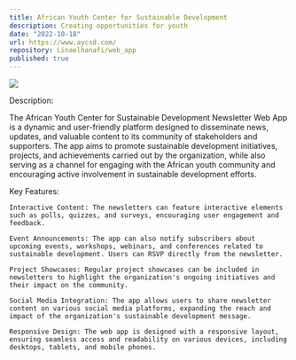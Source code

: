 ```yaml
---
title: African Youth Center for Sustainable Development
description: Creating opportunities for youth
date: "2022-10-18"
url: https://www.aycsd.com/
repository: Linaelhanafi/web_app
published: true
---
```


[![](/aycs.png)](https://www.aycsd.com/)

Description:

  The African Youth Center for Sustainable Development Newsletter Web App is a dynamic and user-friendly platform designed to disseminate news, updates, and valuable content to its community of stakeholders and supporters. The app aims to promote sustainable development initiatives, projects, and achievements carried out by the organization, while also serving as a channel for engaging with the African youth community and encouraging active involvement in sustainable development efforts.

Key Features:

    Interactive Content: The newsletters can feature interactive elements such as polls, quizzes, and surveys, encouraging user engagement and feedback.

    Event Announcements: The app can also notify subscribers about upcoming events, workshops, webinars, and conferences related to sustainable development. Users can RSVP directly from the newsletter.

    Project Showcases: Regular project showcases can be included in newsletters to highlight the organization's ongoing initiatives and their impact on the community.

    Social Media Integration: The app allows users to share newsletter content on various social media platforms, expanding the reach and impact of the organization's sustainable development message.

    Responsive Design: The web app is designed with a responsive layout, ensuring seamless access and readability on various devices, including desktops, tablets, and mobile phones.
